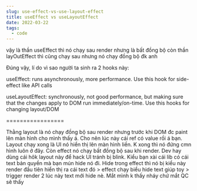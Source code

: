 ```yaml
---
slug: use-effect-vs-use-layout-effect
title: useEffect vs useLayoutEffect
date: 2022-03-22
tags:
  - code
---
```

vậy là thần useEffect thì nó chạy sau render nhưng là bất đồng bộ còn thần layOutEffect thì cũng chạy sau nhưng nó chạy đồng bộ đk anh

Đúng vậy, lí do vì sao người ta sinh ra 2 hooks này:

useEffect: runs asynchronously, more performance. Use this hook for side-effect like API calls

useLayoutEffect: synchronously, not good performance, but making sure that the changes apply to DOM run immediately/on-time. Use this hooks for changing layout/DOM

\=================

Thằng layout là nó chạy đồng bộ sau render nhưng trước khi DOM đc paint lên màn hình cho mình thấy á. Cho nên lúc này cái ref có value rồi á bạn. Layout chạy xong là UI nó hiển thị lên màn hình liền. K xong thì nó đứng cmn hình luôn ở đây. Còn effect nó chạy bất đồng bộ sau khi render. Dev hay dùng cái hôk layout này để hack UI tránh bị blink. Kiểu bạn xài cái lib có cái text bản quyền mà bạn mún hide nó đi. Hide trong effect thì nó bị kiểu này render đầu tiên hiển thị ra cái text đó > effect chạy biểu hide text giúp toy > trigger render 2 lúc này text mới hide nè. Mắt mình k thấy nháy chứ mắt QC sẽ thấy
